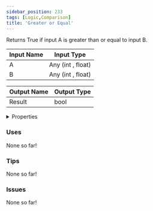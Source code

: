 ```yaml
---
sidebar_position: 233
tags: [Logic,Comparison]
title: 'Greater or Equal'
---
```


Returns True if input A is greater than or equal to input B.




<EsbSvg />

| Input Name | Input Type |
|-----------|-----------|
| A | Any (int , float) |
| B | Any (int , float) |

| Output Name | Output Type |
|-----------|-----------|
| Result | bool |


<details>
  <summary>Properties</summary>
  <div>
    <div>
    <table>
      <thead>
        <tr>
          <th>Is beta required?</th>
          <th>❌</th>
        </tr>
        <tr>
          <th>Is this chip a trolling risk?</th>
          <th>❌</th>
        </tr>
        <tr>
          <th>Is this chip a role assignment risk?</th>
          <th>❌</th>
        </tr>
        <tr>
          <th>Chip UUID</th>
          <th>f3ced0d8-396e-4311-a807-8ffd9b147060</th>
        </tr>
      </thead>
    </table>
    </div>
  </div>
</details>

### Uses

None so far!

### Tips

None so far!

### Issues

None so far!